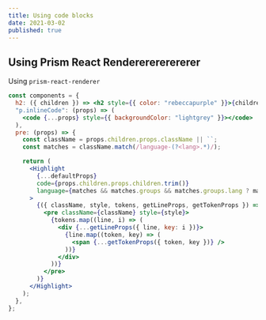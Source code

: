 ```yaml
---
title: Using code blocks
date: 2021-03-02
published: true
---
```


## Using Prism React Rendererererererer

Using `prism-react-renderer`

```jsx
const components = {
  h2: ({ children }) => <h2 style={{ color: "rebeccapurple" }}>{children}</h2>,
  "p.inlineCode": (props) => (
    <code {...props} style={{ backgroundColor: "lightgrey" }}></code>
  ),
  pre: (props) => {
    const className = props.children.props.className || ``;
    const matches = className.match(/language-(?<lang>.*)/);

    return (
      <Highlight
        {...defaultProps}
        code={props.children.props.children.trim()}
        language={matches && matches.groups && matches.groups.lang ? matches.groups.lang : '' }
      >
        {({ className, style, tokens, getLineProps, getTokenProps }) => (
          <pre className={className} style={style}>
            {tokens.map((line, i) => (
              <div {...getLineProps({ line, key: i })}>
                {line.map((token, key) => (
                  <span {...getTokenProps({ token, key })} />
                ))}
              </div>
            ))}
          </pre>
        )}
      </Highlight>
    );
  },
};


```